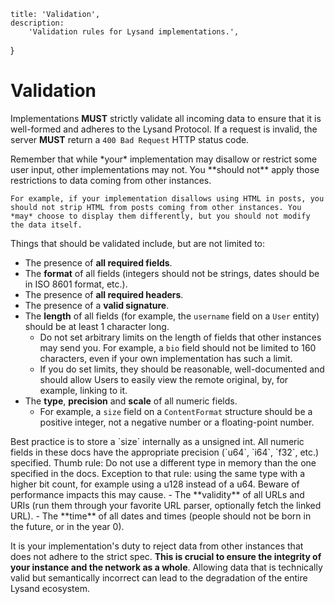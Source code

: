     title: 'Validation',
    description:
        'Validation rules for Lysand implementations.',
}

# Validation

Implementations **MUST** strictly validate all incoming data to ensure that it is well-formed and adheres to the Lysand Protocol. If a request is invalid, the server **MUST** return a `400 Bad Request` HTTP status code.

<Note>
    Remember that while *your* implementation may disallow or restrict some user input, other implementations may not. You **should not** apply those restrictions to data coming from other instances.

    For example, if your implementation disallows using HTML in posts, you should not strip HTML from posts coming from other instances. You *may* choose to display them differently, but you should not modify the data itself.
</Note>

Things that should be validated include, but are not limited to:

- The presence of **all required fields**.
- The **format** of all fields (integers should not be strings, dates should be in ISO 8601 format, etc.).
- The presence of **all required headers**.
- The presence of a **valid signature**.
- The **length** of all fields (for example, the `username` field on a `User` entity) should be at least 1 character long.
  - Do not set arbitrary limits on the length of fields that other instances may send you. For example, a `bio` field should not be limited to 160 characters, even if your own implementation has such a limit.
  - If you do set limits, they should be reasonable, well-documented and should allow Users to easily view the remote original, by, for example, linking to it.
- The **type**, **precision** and **scale** of all numeric fields.
  - For example, a `size` field on a `ContentFormat` structure should be a positive integer, not a negative number or a floating-point number.
<Note>
    Best practice is to store a `size` internally as a unsigned int.
    All numeric fields in these docs have the appropriate precision (`u64`, `i64`, `f32`, etc.) specified. Thumb rule: Do not use a different type in memory than the one specified in the docs. Exception to that rule: using the same type with a higher bit count, for example using a u128 instead of a u64. Beware of performance impacts this may cause.
</Note>
- The **validity** of all URLs and URIs (run them through your favorite URL parser, optionally fetch the linked URL).
- The **time** of all dates and times (people should not be born in the future, or in the year 0).

It is your implementation's duty to reject data from other instances that does not adhere to the strict spec. **This is crucial to ensure the integrity of your instance and the network as a whole**. Allowing data that is technically valid but semantically incorrect can lead to the degradation of the entire Lysand ecosystem.
